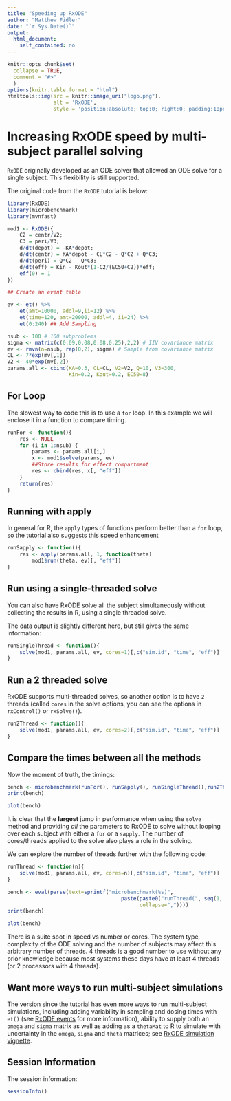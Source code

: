 ```yaml
---
title: "Speeding up RxODE"
author: "Matthew Fidler"
date: "`r Sys.Date()`"
output:
  html_document:
    self_contained: no 
---
```


```r
knitr::opts_chunk$set(
  collapse = TRUE,
  comment = "#>"
  )
options(knitr.table.format = "html")
htmltools::img(src = knitr::image_uri("logo.png"), 
               alt = 'RxODE', 
               style = 'position:absolute; top:0; right:0; padding:10px; border: 0;')

```

# Increasing RxODE speed by multi-subject parallel solving
`RxODE` originally developed as an ODE solver that allowed an ODE
solve for a single subject.  This flexibility is still supported.

The original code from the `RxODE` tutorial is below:

```r

library(RxODE)
library(microbenchmark)
library(mvnfast)

mod1 <- RxODE({
    C2 = centr/V2;
    C3 = peri/V3;
    d/dt(depot) = -KA*depot;
    d/dt(centr) = KA*depot - CL*C2 - Q*C2 + Q*C3;
    d/dt(peri) = Q*C2 - Q*C3;
    d/dt(eff) = Kin - Kout*(1-C2/(EC50+C2))*eff;
    eff(0) = 1
})

## Create an event table

ev <- et() %>%
    et(amt=10000, addl=9,ii=12) %>%
    et(time=120, amt=20000, addl=4, ii=24) %>%
    et(0:240) ## Add Sampling

nsub <- 100 # 100 subproblems
sigma <- matrix(c(0.09,0.08,0.08,0.25),2,2) # IIV covariance matrix
mv <- rmvn(n=nsub, rep(0,2), sigma) # Sample from covariance matrix
CL <- 7*exp(mv[,1])
V2 <- 40*exp(mv[,2])
params.all <- cbind(KA=0.3, CL=CL, V2=V2, Q=10, V3=300,
                    Kin=0.2, Kout=0.2, EC50=8)
```

## For Loop
The slowest way to code this is to use a `for` loop.  In this example
we will enclose it in a function to compare timing.

```r
runFor <- function(){
    res <- NULL
    for (i in 1:nsub) {
        params <- params.all[i,]
        x <- mod1$solve(params, ev)
        ##Store results for effect compartment
        res <- cbind(res, x[, "eff"])
    }
    return(res)
}
```
## Running with apply 

In general for R, the `apply` types of functions perform better than a
`for` loop, so the tutorial also suggests this speed enhancement

```r
runSapply <- function(){
    res <- apply(params.all, 1, function(theta)
        mod1$run(theta, ev)[, "eff"])
}
```
## Run using a single-threaded solve

You can also have RxODE solve all the subject simultaneously without
collecting the results in R, using a single threaded solve.

The data output is slightly different here, but still gives the same
information:

```r
runSingleThread <- function(){
    solve(mod1, params.all, ev, cores=1)[,c("sim.id", "time", "eff")]
}
```

## Run a 2 threaded solve

RxODE supports multi-threaded solves, so another option is to have `2`
threads (called `cores` in the solve options, you can see the options
in `rxControl()` or `rxSolve()`). 

```r
run2Thread <- function(){
    solve(mod1, params.all, ev, cores=2)[,c("sim.id", "time", "eff")]
}
```

## Compare the times between all the methods

Now the moment of truth, the timings:

```r
bench <- microbenchmark(runFor(), runSapply(), runSingleThread(),run2Thread())
print(bench)
```

```r
plot(bench)
```

It is clear that the **largest** jump in performance when using the
`solve` method and providing *all* the parameters to RxODE to solve
without looping over each subject with either a `for` or a `sapply`.
The number of cores/threads applied to the solve also plays a role in
the solving.

We can explore the number of threads further with the following code:

```r
runThread <- function(n){
    solve(mod1, params.all, ev, cores=n)[,c("sim.id", "time", "eff")]
}

bench <- eval(parse(text=sprintf("microbenchmark(%s)",
                                     paste(paste0("runThread(", seq(1, rxCores()),")"),
                                           collapse=","))))
print(bench)
```

```r
plot(bench)
```

There is a suite spot in speed vs number or cores. The system type, 
complexity of the ODE solving and the number of subjects may affect
this arbitrary number of threads. 4 threads is a good number
to use without any prior knowledge because most systems these days
have at least 4 threads (or 2 processors with 4 threads).

## Want more ways to run multi-subject simulations
The version since the tutorial has even more ways to run multi-subject
simulations, including adding variability in sampling and dosing times
with `et()` (see [RxODE events](https://nlmixrdevelopment.github.io/RxODE/articles/RxODE-events.html#add-doses-and-samples-within-a-sampling-window) for more
information), ability to supply both an `omega` and `sigma` matrix as
well as adding as a `thetaMat` to R to simulate with uncertainty in the
`omega`, `sigma` and `theta` matrices; see [RxODE simulation
vignette](https://nlmixrdevelopment.github.io/RxODE/articles/RxODE-sim-var.html).


## Session Information

The session information:
```r
sessionInfo()
```
